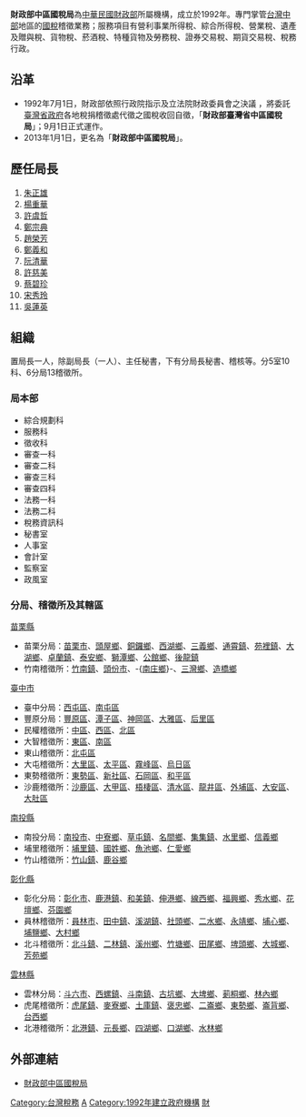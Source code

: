 {{中華民國政府部門基礎資訊
|部門名稱       = 財政部中區國稅局
|外文名稱       = National Taxation Bureau of the Central Area,<br>Ministry of Finance
|外文語言       = 英語
|部門標誌       = ROC Ministry of Finance Seal.svg
|部門標誌名稱   = 財政部部徽
|代表圖像       = 財政部中區國稅局.jpg
|代表圖像名稱   = 財政部中區國稅局大樓
|首長職銜       = 局長
|首長姓名       = 吳蓮英
|副首長職銜     = 副局長
|副首長姓名     = 倪麗心
|秘書長職銜     = 主任秘書
|秘書長姓名     = 黃靜代
|任命者姓名     = [[中華民國財政部|財政部部長]]
|官員任期       = 無任期保障
|機關類型       = [[中華民國中央行政機關|中央三級行政機關]]
|所屬部門       = [[中華民國財政部|財政部]]
|授權法源       = [[s:財政部各地區國稅局組織通則|財政部各地區國稅局組織通則]]<br>[[s:財政部中區國稅局處務規程|財政部中區國稅局處務規程]]
|員額           = 1843人
|年度預算額     = [[新臺幣|新臺幣]]14.46億元（104年度）
|成立日期       = 1992年7月1日
|前身機關       = 財政部中區國稅局
|內部單位       = 10科、5室
|附屬機關       = 6分局、13稽徵所
|任務編組       = 
|地址           = 40358[[臺中市|臺中市]][[西區_(臺中市)|西區]][[民生路_(台中市區)|民生路]]168號
|電話           = +886 4 2305-1111
|網站           = [http://www.ntbca.gov.tw/ www.ntbca.gov.tw]
|備註           = 
}}

'''財政部中區國稅局'''為[[中華民國財政部|中華民國財政部]]所屬機構，成立於1992年。專門掌管[[台灣中部|台灣中部]]地區的[[國稅|國稅]]稽徵業務；服務項目有營利事業所得稅、綜合所得稅、營業稅、遺產及贈與稅、貨物稅、菸酒稅、特種貨物及勞務稅、證券交易稅、期貨交易稅、稅務行政。

==沿革==
*1992年7月1日，財政部依照行政院指示及立法院財政委員會之決議 ，將委託[[臺灣省政府|臺灣省政府]]各地稅捐稽徵處代徵之國稅收回自徵，「'''財政部臺灣省中區國稅局'''」；9月1日正式運作。
*2013年1月1日，更名為「'''財政部中區國稅局'''」。

==歷任局長==
#[[朱正雄|朱正雄]]
#[[楊重華|楊重華]]
#[[許虞哲|許虞哲]]
#[[鄭宗典|鄭宗典]]
#[[趙榮芳|趙榮芳]]
#[[鄭義和_(台灣)|鄭義和]]
#[[阮清華|阮清華]]
#[[許慈美|許慈美]]
#[[蔡碧珍|蔡碧珍]]
#[[宋秀玲|宋秀玲]]
#[[吳蓮英|吳蓮英]]
==組織==
置局長一人，除副局長（一人）、主任秘書，下有分局長秘書、稽核等。分5室10科、6分局13稽徵所。

===局本部=== 
*綜合規劃科
*服務科
*徵收科
*審查一科　
*審查二科　　 
*審查三科　　
*審查四科
*法務一科
*法務二科
*稅務資訊科
*秘書室　　　
*人事室
*會計室
*監察室
*政風室　

===分局、稽徵所及其轄區===
;[[苗栗縣|苗栗縣]]
*苗栗分局：[[苗栗市|苗栗市]]、[[頭屋鄉|頭屋鄉]]、[[銅鑼鄉_(台灣)|銅鑼鄉]]、[[西湖鄉_(台灣)|西湖鄉]]、[[三義鄉_(台灣)|三義鄉]]、[[通霄鎮|通霄鎮]]、[[苑裡鎮|苑裡鎮]]、[[大湖鄉_(台灣)|大湖鄉]]、[[卓蘭鎮|卓蘭鎮]]、[[泰安鄉|泰安鄉]]、[[獅潭鄉|獅潭鄉]]、[[公館鄉_(臺灣)|公館鄉]]、[[後龍鎮_(台灣)|後龍鎮]]
*竹南稽徵所：[[竹南鎮|竹南鎮]]、[[頭份市|頭份市]]、-{[[南庄鄉_(台灣)|南庄鄉]]}-、[[三灣鄉_(台灣)|三灣鄉]]、[[造橋鄉|造橋鄉]]
;[[臺中市|臺中市]]
*臺中分局：[[西屯區|西屯區]]、[[南屯區|南屯區]]
*豐原分局：[[豐原區|豐原區]]、[[潭子區|潭子區]]、[[神岡區|神岡區]]、[[大雅區|大雅區]]、[[后里區|后里區]]
*民權稽徵所：[[中區_(臺中市)|中區]]、[[西區_(臺中市)|西區]]、[[北區_(臺中市)|北區]]
*大智稽徵所：[[東區_(臺中市)|東區]]、[[南區_(臺中市)|南區]]
*東山稽徵所：[[北屯區|北屯區]]
*大屯稽徵所：[[大里區|大里區]]、[[太平區_(臺中市)|太平區]]、[[霧峰區|霧峰區]]、[[烏日區|烏日區]]
*東勢稽徵所：[[東勢區|東勢區]]、[[新社區|新社區]]、[[石岡區|石岡區]]、[[和平區_(台灣)|和平區]]
*沙鹿稽徵所：[[沙鹿區|沙鹿區]]、[[大甲區|大甲區]]、[[梧棲區|梧棲區]]、[[清水區_(臺灣)|清水區]]、[[龍井區|龍井區]]、[[外埔區|外埔區]]、[[大安區_(臺中市)|大安區]]、[[大肚區|大肚區]]
;[[南投縣|南投縣]]
*南投分局：[[南投市|南投市]]、[[中寮鄉|中寮鄉]]、[[草屯鎮|草屯鎮]]、[[名間鄉|名間鄉]]、[[集集鎮|集集鎮]]、[[水里鄉|水里鄉]]、[[信義鄉_(臺灣)|信義鄉]]
*埔里稽徵所：[[埔里鎮|埔里鎮]]、[[國姓鄉|國姓鄉]]、[[魚池鄉_(臺灣)|魚池鄉]]、[[仁愛鄉|仁愛鄉]]
*竹山稽徵所：[[竹山鎮_(台灣)|竹山鎮]]、[[鹿谷鄉|鹿谷鄉]]
;[[彰化縣|彰化縣]]
*彰化分局：[[彰化市|彰化市]]、[[鹿港鎮|鹿港鎮]]、[[和美鎮|和美鎮]]、[[伸港鄉|伸港鄉]]、[[線西鄉|線西鄉]]、[[福興鄉_(臺灣)|福興鄉]]、[[秀水鄉_(台灣)|秀水鄉]]、[[花壇鄉|花壇鄉]]、[[芬園鄉|芬園鄉]] 
*員林稽徵所：[[員林市|員林市]]、[[田中鎮|田中鎮]]、[[溪湖鎮|溪湖鎮]]、[[社頭鄉|社頭鄉]]、[[二水鄉|二水鄉]]、[[永靖鄉|永靖鄉]]、[[埔心鄉|埔心鄉]]、[[埔鹽鄉|埔鹽鄉]]、[[大村鄉_(臺灣)|大村鄉]] 
*北斗稽徵所：[[北斗鎮_(台灣)|北斗鎮]]、[[二林鎮|二林鎮]]、[[溪州鄉|溪州鄉]]、[[竹塘鄉_(台灣)|竹塘鄉]]、[[田尾鄉|田尾鄉]]、[[埤頭鄉|埤頭鄉]]、[[大城鄉|大城鄉]]、[[芳苑鄉|芳苑鄉]]
;[[雲林縣|雲林縣]]
*雲林分局：[[斗六市|斗六市]]、[[西螺鎮|西螺鎮]]、[[斗南鎮|斗南鎮]]、[[古坑鄉|古坑鄉]]、[[大埤鄉|大埤鄉]]、[[莿桐鄉|莿桐鄉]]、[[林內鄉|林內鄉]]
*虎尾稽徵所：[[虎尾鎮|虎尾鎮]]、[[麥寮鄉|麥寮鄉]]、[[土庫鎮|土庫鎮]]、[[褒忠鄉|褒忠鄉]]、[[二崙鄉|二崙鄉]]、[[東勢鄉|東勢鄉]]、[[崙背鄉|崙背鄉]]、[[臺西鄉|台西鄉]] 
*北港稽徵所：[[北港鎮_(臺灣)|北港鎮]]、[[元長鄉|元長鄉]]、[[四湖鄉|四湖鄉]]、[[口湖鄉|口湖鄉]]、[[水林鄉|水林鄉]]

==外部連結==
{{Wikisource|財政部各地區國稅局組織通則}}
*{{zh-tw}}{{en}}[https://web.archive.org/web/20130305155045/http://www.ntbca.gov.tw/etwmain/ 財政部中區國稅局]

{{中華民國財政部所屬組織}}

[[Category:台灣稅務|Category:台灣稅務]]
[[Category:中華民國財政部|A]]
[[Category:1992年建立政府機構|Category:1992年建立政府機構]]
[[Category:臺中市西區的政府機關|財]]